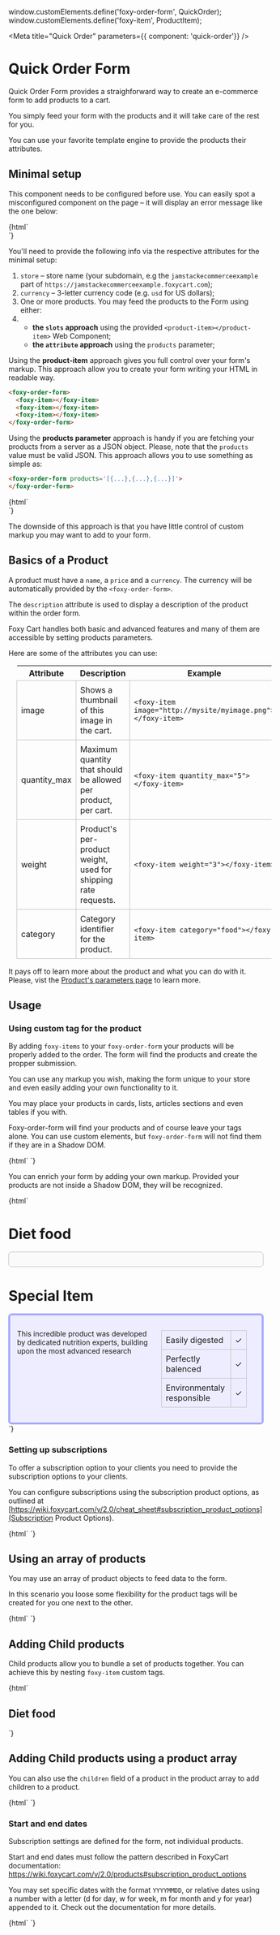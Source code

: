 window.customElements.define('foxy-order-form', QuickOrder);
window.customElements.define('foxy-item', ProductItem);

<Meta
 title="Quick Order"
 parameters={{ component: 'quick-order'}}
/>

# Quick Order Form

Quick Order Form provides a straighforward way to create an e-commerce form to add products to a cart.

You simply feed your form with the products and it will take care of the rest for you.


You can use your favorite template engine to provide the products their attributes.

## Minimal setup

This component needs to be configured before use. You can easily spot a misconfigured component on the page – it will display an error message like the one below:

<Preview>
  <Story name="Default">
    {html`
      <div class="container-narrow">
        <foxy-order-form></foxy-order-form>
      </div>
    `}
  </Story>
</Preview>

You'll need to provide the following info via the respective attributes for the minimal setup:

1. `store` – store name (your subdomain, e.g the `jamstackecommerceexample` part of `https://jamstackecommerceexample.foxycart.com`);
1. `currency` – 3-letter currency code (e.g. `usd` for US dollars);
1. One or more products.  You may feed the products to the Form using either:
1. - **the `slots` approach** using the provided `<product-item></product-item>` Web Component;
   - **the `attribute` approach** using the `products` parameter;

Using the **product-item** approach gives you full control over your form's markup.
This approach allow you to create your form writing your HTML in readable way.

```html
<foxy-order-form>
  <foxy-item></foxy-item>
  <foxy-item></foxy-item>
  <foxy-item></foxy-item>
</foxy-order-form>
```
Using the **products parameter** approach is handy if you are fetching your products from a server as a JSON object.
Please, note that the `products` value must be valid JSON.
This approach allows you to use something as simple as:

```html
<foxy-order-form products='[{...},{...},{...}]'>
</foxy-order-form>
```

<Preview>
  <Story name="Minimal">
    {html`
    <div class="container-narrow">
      <foxy-order-form store="jamstackecommerceexample.foxycart.com" currency="usd">
        <foxy-item name="Cool Product" price="10"></foxy-item>
      </foxy-order-form>
    </div>
    `}
  </Story>
</Preview>


The downside of this approach is that you have little control of custom markup you may want to add to your form.

## Basics of a Product

A product must have a `name`, a `price` and a `currency`.
The currency will be automatically provided by the `<foxy-order-form>`.

The `description` attribute is used to display a description of the product within the order form.

Foxy Cart handles both basic and advanced features and many of them are accessible by setting products parameters.

Here are some of the attributes you can use:

|Attribute| Description| Example |
|---------|---------|---------|
|image|Shows a thumbnail of this image in the cart.| `<foxy-item image="http://mysite/myimage.png"></foxy-item>`|
|quantity_max|Maximum quantity that should be allowed per product, per cart.|`<foxy-item quantity_max="5"></foxy-item>`|
|weight|Product's per-product weight, used for shipping rate requests.|`<foxy-item weight="3"></foxy-item>`|
|category|Category identifier for the product.|`<foxy-item category="food"></foxy-item>`|

It pays off to learn more about the product and what you can do with it. Please, vist the [Product's parameters page](https://wiki.foxycart.com/v/2.0/products#a_complete_list_of_product_parameters) to learn more.

## Usage

### Using custom tag for the product

By adding `foxy-items` to your `foxy-order-form` your products will be properly added to the order. The form will find the products and create the propper submission.

You can use any markup you wish, making the form unique to your store and even easily adding your own functionality to it.

You may place your products in cards, lists, articles sections and even tables if you with.

Foxy-order-form will find your products and of course leave your tags alone.
You can use custom elements, but `foxy-order-form` will not find them if they are in a Shadow DOM.

<Preview>
  <Story name="Using Product Items">
    {html`
    <foxy-order-form store="jamstackecommerceexample.foxycart.com" currency="usd">
        <foxy-item name="pup dog food"
                   price="59.99"
                   image="https://www.foxy.io/merchants/shopping-cart-full.svg"
                   description="High quality nutritious food for you pet." >
        </foxy-item>
        <foxy-item name="pup dog rich food" price="69.99"
                   image="https://www.foxy.io/merchants/shopping-cart-full.svg"
                   description="Delicious food! Perfect nutrition in a easy to transport and easy to save package" >
        </foxy-item>
    </foxy-order-form>
    `}
  </Story>
</Preview>

You can enrich your form by adding your own markup.
Provided your products are not inside a Shadow DOM, they will be recognized.

<Preview>
  <Story name="Using your markup">
    {html`
    <foxy-order-form store="jamstackecommerceexample.foxycart.com" currency="usd">
      <style>
      .dietary-food {
        font-weight: 100;
        border: solid thin silver;
        border-radius: 6px;
        padding: 1em;
        columns: 2;
        margin-bottom: 1em;
        background: #fafafa;
      }
      .dietary-food img {
        height: 4em
      }
      table {
        margin: 1em;
      }
      table td {
        border: solid thin silver;
        border-collapse: collapse;
        padding: 0.5em;
      }
      section.special-items {
        padding: 1em;
        border: double #6666ff;
        background: #ededff;
        border-radius: 6px;
      }
      .special-items h1, .dietary-food h1 {
        font-size: 1.2em;
        font-weight: 400;
        padding: 1em 0;
      }
      </style>
        <h1>Diet food</h1>
        <section class="dietary-food">
          <foxy-item name="pup dog food"
                     price="59.99"
                     image="https://www.foxy.io/merchants/shopping-cart-full.svg"
                     description="High quality nutritious food for you pet." >
          </foxy-item>
          <foxy-item name="pup dog rich food" price="69.99"
            image="https://www.foxy.io/merchants/shopping-cart-full.svg"
            description="Delicious food! Perfect nutrition in a easy to transport and easy to save package"
            >
          </foxy-item>
        </section>
        <h1>Special Item</h1>
        <section class="special-items">
            <foxy-item
              name="pup dog food"
              price="69.99"
              image="https://www.foxy.io/merchants/shopping-cart-full.svg">
              <section style="display: flex">
                <p>This incredible product was developed by dedicated nutrition experts, building upon the most advanced research</p>
                <table>
                  <tr><td>Easily digested</td><td>✓</td></tr>
                  <tr><td>Perfectly balenced</td><td>✓</td></tr>
                  <tr><td>Environmentaly responsible</td><td>✓</td></tr>
                </table>
              </section>
            </foxy-item>
        </section>
    </foxy-order-form>
    `}
  </Story>
</Preview>


### Setting up subscriptions

To offer a subscription option to your clients you need to provide the subscription options to your clients.

You can configure subscriptions using the subscription product options, as outlined at [https://wiki.foxycart.com/v/2.0/cheat_sheet#subscription_product_options](Subscription Product Options).

<Preview>
  <Story name="Product with subscription" >
    {html`
    <foxy-order-form store="jamstackecommerceexample.foxycart.com"
                     currency="usd"
                     frequencyOptions='["1d", "1w", ".5m", "1m"]'>
      <foxy-item name="Pup Dog Food"
                 price="69.99"
                 image="https://www.foxy.io/merchants/shopping-cart-full.svg" >
      </foxy-item>
    </foxy-order-form>
    `}
  </Story>
</Preview>

## Using an array of products

You may use an array of product objects to feed data to the form.

In this scenario you loose some flexibility for the product tags will be created for you one next to the other.

<Preview>
  <Story name="Using an Array of products">
    {html`
    <foxy-order-form store="jamstackecommerceexample.foxycart.com"
      currency="usd"
      products='[{"name":"Cub Puppy","price":"75.95"},{"name":"Bird Dog","price":"64.95"}]'
      >
    </foxy-order-form>
    `}
  </Story>
</Preview>

## Adding Child products

Child products allow you to bundle a set of products together. You can achieve this by nesting `foxy-item` custom tags.

<Preview>
  <Story name="Child Products">
    {html`
  <foxy-order-form
      store="jamstackecommerceexample"
      currency="usd"
  >
        <h2>Diet food</h2>
        <section >
          <foxy-item name="Bundle Package" price="0.00" image="https://www.foxy.io/merchants/shopping-cart-full.svg">
            <foxy-item name="The smart choice" price="50.00" image="https://www.foxy.io/merchants/shopping-cart-full.svg"> </foxy-item>
            <foxy-item name="The interesting bit" price="30.00" image="https://www.foxy.io/merchants/shopping-cart-full.svg"> </foxy-item>
          </foxy-item>
        </section>
    </foxy-order-form>
    `}
  </Story>
</Preview>

## Adding Child products using a product array

You can also use the `children` field of a product in the product array to add children to a product.

<Preview>
  <Story name="Child products with a JS Array">
    {html`
    <foxy-order-form
      store="jamstackecommerceexample"
      currency="usd"
      products='[
        {
          "name":"Artists Drawing Set",
          "price":"75.95",
          "children":[
            {
              "name":"Nanking Pencil",
              "price":"0"
            },
            {
              "name":"Blank Canvas",
              "price":"0"
            },
            {
              "name":"Water based paint",
              "price":"0"
            }
          ]}
        ]'>
    </foxy-order-form>
    `}
  </Story>
</Preview>


### Start and end dates

Subscription settings are defined for the form, not individual products.

Start and end dates must follow the pattern described in FoxyCart documentation:
https://wiki.foxycart.com/v/2.0/products#subscription_product_options

You may set specific dates with the format `YYYYMMDD`, or relative dates using a number with a letter (d for day, w for week, m for month and y for year) appended to it.
Check out the documentation for more details.

<Preview>
  <Story name="Start and End Dates" >
    {html`
    <foxy-order-form frequencyOptions='["1d", "1w", ".5m", "1m"]'
                    currency="usd"
                    sub_startdate="20200505"
                    sub_enddate="20210505" >
      <foxy-item
        name="Pup Dog Food"
        price="69.99"
        description="High quality nutritious food for you pet "
        sub_frequency="1m"
        >
      </foxy-item>
    </foxy-order-form>
    `}
  </Story>
</Preview>
